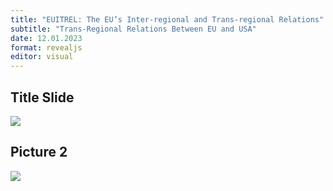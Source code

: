 ```yaml
---
title: "EUITREL: The EU’s Inter-regional and Trans-regional Relations"
subtitle: "Trans-Regional Relations Between EU and USA"
date: 12.01.2023
format: revealjs
editor: visual
---
```


## Title Slide

![](lecture/images/Hakan Mehmetcik 2022 Autumn 7/Hakan Mehmetcik 2022 Autumn.png)

## Picture 2

![](lecture/images/3fa921b7-d8b3-4aa2-802d-c2a77d0afd32.JPG)
